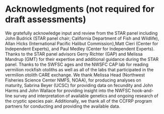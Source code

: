 \clearpage

# Acknowledgments (not required for draft assessments)
We gratefully acknowledge input and review from the STAR panel including John 
Budrick (STAR panel chair; California Department of Fish and Wildlife), 
Allan Hicks (International Pacific Halibut Commission),Matt Cieri (Center for 
Independent Experts), and Paul Medley (Center for Independent Experts). Thanks 
to the STAR panel advisors Gerry Richter (GAP) and Melissa Mandrup (GMT) for 
their expertise and additional guidance during the STAR panel. 
Thanks to the SWFSC ages and the NWSFC CAP lab for reading vermilion rockfish otoliths as well as all of the labs that participated in the vermilion otolith CARE exchange. We thank Melissa Head (Northwest Fisheries Science Center NMFS, NOAA), for producing analyses on maturity, Sabrina Beyer (UCSC) for providing data on fecundity and John Harms and John Wallace for providing insight into the NWFSC hook-and-line survey and interpretation of available genetics and ongoing research of the cryptic species pair. Additionally, we thank all of the CCFRP program partners for conducting and providing the available data.

